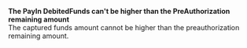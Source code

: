   
<Card title="001505" href="/errors/codes/001505">  

 **The PayIn DebitedFunds can't be higher than the PreAuthorization remaining amount**  
 The captured funds amount cannot be higher than the preauthorization remaining amount.  

</Card>